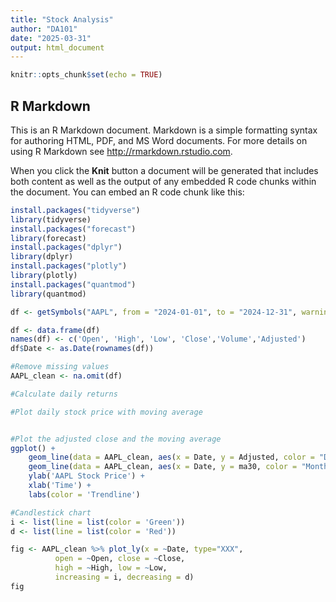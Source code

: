 ---
title: "Stock Analysis"
author: "DA101"
date: "2025-03-31"
output: html_document
---

```{r setup, include=FALSE}
knitr::opts_chunk$set(echo = TRUE)
```

## R Markdown

This is an R Markdown document. Markdown is a simple formatting syntax for authoring HTML, PDF, and MS Word documents. For more details on using R Markdown see <http://rmarkdown.rstudio.com>.

When you click the **Knit** button a document will be generated that includes both content as well as the output of any embedded R code chunks within the document. You can embed an R code chunk like this:

```{r}
install.packages("tidyverse")
library(tidyverse)
install.packages("forecast")
library(forecast)
install.packages("dplyr")
library(dplyr)
install.packages("plotly")
library(plotly)
install.packages("quantmod")
library(quantmod)
```


```{r}
df <- getSymbols("AAPL", from = "2024-01-01", to = "2024-12-31", warnings = FALSE, auto.assign = FALSE)

df <- data.frame(df)
names(df) <- c('Open', 'High', 'Low', 'Close','Volume','Adjusted')
df$Date <- as.Date(rownames(df))
```


```{r}
#Remove missing values
AAPL_clean <- na.omit(df)

```


```{r}
#Calculate daily returns

```


```{r}
#Plot daily stock price with moving average


#Plot the adjusted close and the moving average
ggplot() +
    geom_line(data = AAPL_clean, aes(x = Date, y = Adjusted, color = "Daily Price")) +
    geom_line(data = AAPL_clean, aes(x = Date, y = ma30, color = "Monthly Moving Average"))  +
    ylab('AAPL Stock Price') +
    xlab('Time') +
    labs(color = 'Trendline')
```


```{r}
#Candlestick chart
i <- list(line = list(color = 'Green'))
d <- list(line = list(color = 'Red'))

fig <- AAPL_clean %>% plot_ly(x = ~Date, type="XXX",
          open = ~Open, close = ~Close,
          high = ~High, low = ~Low,
          increasing = i, decreasing = d)
fig
```


```{r}
```


```{r}
```


```{r}
```


```{r}
```


```{r}
```

